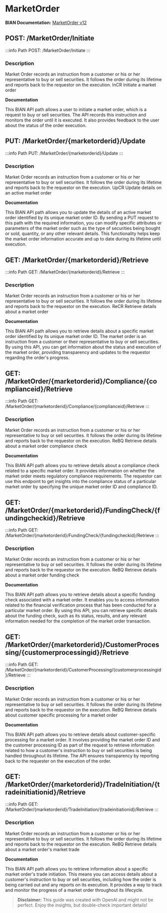 # MarketOrder

**BIAN Documentation:** [MarketOrder v12](https://app.swaggerhub.com/apis/BIAN-3/MarketOrder/12.0.0)

## POST: /MarketOrder/Initiate

:::info Path
POST: /MarketOrder/Initiate
:::

### Description

Market Order records an instruction from a customer or his or her representative to buy or sell securities\. It follows the order during its lifetime and reports back to the requestor on the execution\. InCR Initiate a market order

**Documentation**

This BIAN API path allows a user to initiate a market order\, which is a request to buy or sell securities\. The API records this instruction and monitors the order until it is executed\. It also provides feedback to the user about the status of the order execution\.

## PUT: /MarketOrder/\{marketorderid\}/Update

:::info Path
PUT: /MarketOrder/\{marketorderid\}/Update
:::

### Description

Market Order records an instruction from a customer or his or her representative to buy or sell securities\. It follows the order during its lifetime and reports back to the requestor on the execution\. UpCR Update details on an active market order

**Documentation**

This BIAN API path allows you to update the details of an active market order identified by its unique market order ID\. By sending a PUT request to this path with the required information\, you can modify specific attributes or parameters of the market order such as the type of securities being bought or sold\, quantity\, or any other relevant details\. This functionality helps keep the market order information accurate and up to date during its lifetime until execution\.

## GET: /MarketOrder/\{marketorderid\}/Retrieve

:::info Path
GET: /MarketOrder/\{marketorderid\}/Retrieve
:::

### Description

Market Order records an instruction from a customer or his or her representative to buy or sell securities\. It follows the order during its lifetime and reports back to the requestor on the execution\. ReCR Retrieve details about a market order

**Documentation**

This BIAN API path allows you to retrieve details about a specific market order identified by its unique market order ID\. The market order is an instruction from a customer or their representative to buy or sell securities\. By using this API\, you can get information about the status and execution of the market order\, providing transparency and updates to the requestor regarding the order's progress\.

## GET: /MarketOrder/\{marketorderid\}/Compliance/\{complianceid\}/Retrieve

:::info Path
GET: /MarketOrder/\{marketorderid\}/Compliance/\{complianceid\}/Retrieve
:::

### Description

Market Order records an instruction from a customer or his or her representative to buy or sell securities\. It follows the order during its lifetime and reports back to the requestor on the execution\. ReBQ Retrieve details about a market order compliance check

**Documentation**

This BIAN API path allows you to retrieve details about a compliance check related to a specific market order\. It provides information on whether the market order meets regulatory compliance requirements\. The requestor can use this endpoint to get insights into the compliance status of a particular market order by specifying the unique market order ID and compliance ID\.

## GET: /MarketOrder/\{marketorderid\}/FundingCheck/\{fundingcheckid\}/Retrieve

:::info Path
GET: /MarketOrder/\{marketorderid\}/FundingCheck/\{fundingcheckid\}/Retrieve
:::

### Description

Market Order records an instruction from a customer or his or her representative to buy or sell securities\. It follows the order during its lifetime and reports back to the requestor on the execution\. ReBQ Retrieve details about a market order funding check

**Documentation**

This BIAN API path allows you to retrieve details about a specific funding check associated with a market order\. It enables you to access information related to the financial verification process that has been conducted for a particular market order\. By using this API\, you can retrieve specific details about the funding check\, such as its status\, results\, and any relevant information needed for the completion of the market order transaction\.

## GET: /MarketOrder/\{marketorderid\}/CustomerProcessing/\{customerprocessingid\}/Retrieve

:::info Path
GET: /MarketOrder/\{marketorderid\}/CustomerProcessing/\{customerprocessingid\}/Retrieve
:::

### Description

Market Order records an instruction from a customer or his or her representative to buy or sell securities\. It follows the order during its lifetime and reports back to the requestor on the execution\. ReBQ Retrieve details about customer specific processing for a market order

**Documentation**

This BIAN API path allows you to retrieve details about customer\-specific processing for a market order\. It involves providing the market order ID and the customer processing ID as part of the request to retrieve information related to how a customer's instruction to buy or sell securities is being handled throughout its lifetime\. The API ensures transparency by reporting back to the requester on the execution of the order\.

## GET: /MarketOrder/\{marketorderid\}/TradeInitiation/\{tradeinitiationid\}/Retrieve

:::info Path
GET: /MarketOrder/\{marketorderid\}/TradeInitiation/\{tradeinitiationid\}/Retrieve
:::

### Description

Market Order records an instruction from a customer or his or her representative to buy or sell securities\. It follows the order during its lifetime and reports back to the requestor on the execution\. ReBQ Retrieve details about a market order's market trade

**Documentation**

This BIAN API path allows you to retrieve information about a specific market order's trade initiation\. This means you can access details about a customer's instruction to buy or sell securities\, including how the order is being carried out and any reports on its execution\. It provides a way to track and monitor the progress of a market order throughout its lifecycle\.

> **Disclaimer:** This guide was created with OpenAI and might not be perfect. Enjoy the insights, but double-check important details!
